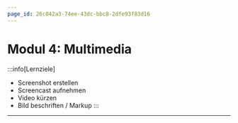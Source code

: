 ```yaml
---
page_id: 26c042a3-74ee-43dc-bbc8-2dfe93f83d16
---
```


# Modul 4: Multimedia
:::info[Lernziele]
- Screenshot erstellen
- Screencast aufnehmen
- Video kürzen
- Bild beschriften / Markup
:::

---